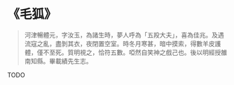 # 《毛狐》

> 河津暢體元，字汝玉，為諸生時，夢人呼為「五羖大夫」，喜為佳兆。及遇流寇之亂，盡剝其衣，夜閉置空室。時冬月寒甚，暗中摸索，得數羊皮護體，僅不至死。質明視之，恰符五數。啞然自笑神之戲己也。後以明經授雒南知縣。畢載績先生志。

TODO
